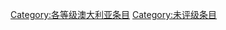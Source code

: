 {{catmore1|[[Wikipedia:澳大利亚专题|Wikipedia:澳大利亚专题]]}}
{{Articles by Quality| topic=澳大利亚|project=澳大利亚|format=toc}}
{{Wikipedia category}}
{{emptycat}}

[[Category:各等级澳大利亚条目‎|Category:各等级澳大利亚条目‎]]
[[Category:未评级条目|Category:未评级条目]]